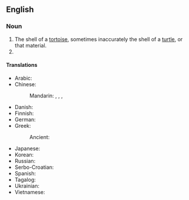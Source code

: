 {{also|tortoiseshell|tortoise-shell}}

==English==
{{wikipedia}}

===Noun===
{{en-noun}}

# The shell of a [[tortoise]], sometimes inaccurately the shell of a [[turtle]], or that material.
# {{alternative form of|en|tortoiseshell}}

====Translations====
{{trans-top|shell of a tortoise}}
* Arabic: {{t-needed|ar}}
* Chinese:
*: Mandarin: {{t+|cmn|龜殼|sc=Hani}}, {{t+|cmn|龟壳|tr=guīké|sc=Hani}}, {{t+|cmn|龜甲|sc=Hani}}, {{t+|cmn|龟甲|tr=guījiǎ|sc=Hani}}
* Danish: {{t-needed|da}}
* Finnish: {{t|fi|[[kilpikonnan]][[kuori]]}}
* German: {{t-needed|de}}
* Greek:
*: Ancient: {{t|grc|χελώνιον|n}}
{{trans-mid}}
* Japanese: {{t+|ja|亀甲|tr=きっこう, kikkō|sc=Jpan}}
* Korean: {{t|ko|귀각|sc=Kore}}
* Russian: {{t|ru|[[па́нцирь]] [[черепаха|черепа́хи]]|m}}
* Serbo-Croatian: {{t-needed|sh}}
* Spanish: {{t|es|caparazón de tortuga|m}}
* Tagalog: {{t|tl|kala}}
* Ukrainian: {{t-needed|uk}}
* Vietnamese: {{t-needed|vi}}
{{trans-bottom}}